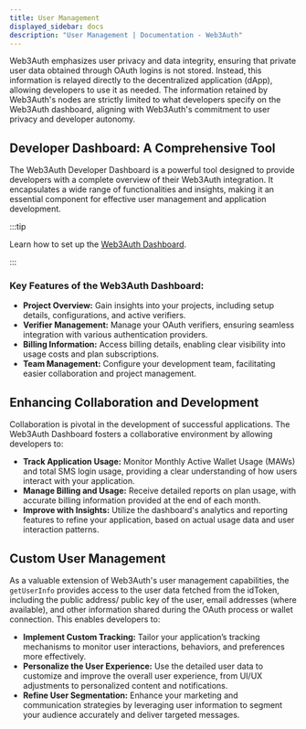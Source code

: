```yaml
---
title: User Management
displayed_sidebar: docs
description: "User Management | Documentation - Web3Auth"
---
```


Web3Auth emphasizes user privacy and data integrity, ensuring that private user data obtained through OAuth logins is not stored. Instead, this
information is relayed directly to the decentralized application (dApp), allowing developers to use it as needed. The information retained by
Web3Auth's nodes are strictly limited to what developers specify on the Web3Auth dashboard, aligning with Web3Auth's commitment to user privacy and
developer autonomy.

## Developer Dashboard: A Comprehensive Tool

The Web3Auth Developer Dashboard is a powerful tool designed to provide developers with a complete overview of their Web3Auth integration. It
encapsulates a wide range of functionalities and insights, making it an essential component for effective user management and application development.

:::tip

Learn how to set up the [Web3Auth Dashboard](/docs/dashboard-setup).

:::

### Key Features of the Web3Auth Dashboard:

- **Project Overview:** Gain insights into your projects, including setup details, configurations, and active verifiers.
- **Verifier Management:** Manage your OAuth verifiers, ensuring seamless integration with various authentication providers.
- **Billing Information:** Access billing details, enabling clear visibility into usage costs and plan subscriptions.
- **Team Management:** Configure your development team, facilitating easier collaboration and project management.

## Enhancing Collaboration and Development

Collaboration is pivotal in the development of successful applications. The Web3Auth Dashboard fosters a collaborative environment by allowing
developers to:

- **Track Application Usage:** Monitor Monthly Active Wallet Usage (MAWs) and total SMS login usage, providing a clear understanding of how users
  interact with your application.
- **Manage Billing and Usage:** Receive detailed reports on plan usage, with accurate billing information provided at the end of each month.
- **Improve with Insights:** Utilize the dashboard's analytics and reporting features to refine your application, based on actual usage data and user
  interaction patterns.

## Custom User Management

As a valuable extension of Web3Auth's user management capabilities, the `getUserInfo` provides access to the user data fetched from the idToken,
including the public address/ public key of the user, email addresses (where available), and other information shared during the OAuth process or
wallet connection. This enables developers to:

- **Implement Custom Tracking:** Tailor your application’s tracking mechanisms to monitor user interactions, behaviors, and preferences more
  effectively.
- **Personalize the User Experience:** Use the detailed user data to customize and improve the overall user experience, from UI/UX adjustments to
  personalized content and notifications.
- **Refine User Segmentation:** Enhance your marketing and communication strategies by leveraging user information to segment your audience accurately
  and deliver targeted messages.
